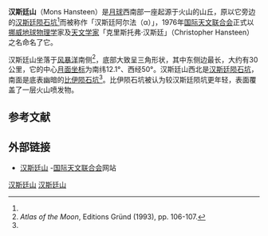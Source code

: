 {{Infobox mountain
| name = 汉斯廷山
| photo = Mons Hansteen 4149 h2.jpg
| photo_caption =[[月球轨道器4号|月球轨道器4号]]拍摄的图像
| elevation = 
| listing = [[月球山脉列表#山丘|月球山脉]]
| translation = [[Christopher_Hansteen|Hansteen]] mountain
| language = 拉丁文
| location = [[月球|月球]]
| coordinates = {{Lunar coords and quad cat|12.1|S|50.0|W}}
| type = [[火山|火山]]
| age = 
}}

'''汉斯廷山'''（Mons Hansteen）是[[月球|月球]]西南部一座起源于火山的山丘，原以它旁边的[[汉斯廷陨石坑|汉斯廷陨石坑]]<ref name="Atlas Gründ p.106-107"/>而被称作「汉斯廷阿尔法（α）」，1976年[[国际天文联合会|国际天文联合会]]正式以[[挪威|挪威]][[地球物理学|地球物理学]]家及[[天文学家|天文学家]]「克里斯托弗·汉斯廷」（Christopher Hansteen）之名命名了它。

汉斯廷山坐落于[[风暴洋|风暴洋]]南侧<ref name="Atlas Gründ p.106-107">''Atlas of the Moon '', Editions Gründ (1993), pp. 106-107.</ref>，底部大致呈三角形状，其中东侧边最长，大约有30公里，它的中心[[月面坐标|月面坐标]]为南纬12.1°、西经50°。汉斯廷山西北是[[汉斯廷陨石坑|汉斯廷陨石坑]]，南面是底表幽暗的[[比伊陨石坑|比伊陨石坑]]<ref name="Atlas Gründ p.106-107"/>。比伊陨石坑被认为较汉斯廷陨坑更年轻，表面覆盖了一层火山喷发物。

==参考文献==
{{References}}

==外部链接==
* [http://planetarynames.wr.usgs.gov/Feature/3985 汉斯廷山] {{Wayback|url=http://planetarynames.wr.usgs.gov/Feature/3985 |date=20210324113016 }}-[[国际天文联合会|国际天文联合会]]网站


[[Category:月球的山峰|汉斯廷山]]
[[Category:月球地理特徵|汉斯廷山]]

{{Moon-stub}}